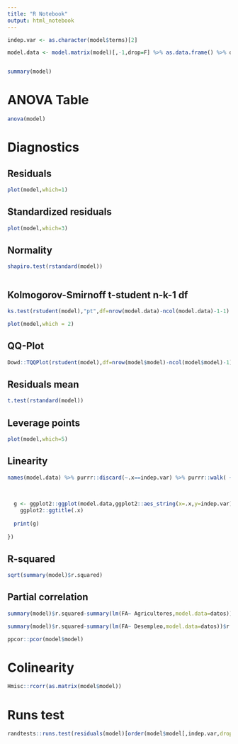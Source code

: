 ```yaml
---
title: "R Notebook"
output: html_notebook
---
```


```r

indep.var <- as.character(model$terms)[2]

model.data <- model.matrix(model)[,-1,drop=F] %>% as.data.frame() %>% dplyr::bind_cols(model$model %>% dplyr::select(one_of(indep.var)))



```


```r
summary(model)
```


# ANOVA Table

```r
anova(model)
```


# Diagnostics

## Residuals

```r
plot(model,which=1)
```


## Standardized residuals

```r
plot(model,which=3)
```


## Normality

```r

shapiro.test(rstandard(model))



```


## Kolmogorov-Smirnoff t-student n-k-1 df


```r
ks.test(rstudent(model),"pt",df=nrow(model.data)-ncol(model.data)-1-1)

```

```r

plot(model,which = 2)

```

## QQ-Plot

```r
Dowd::TQQPlot(rstudent(model),df=nrow(model$model)-ncol(model$model)-1)

```


## Residuals mean

```r

t.test(rstandard(model))

```

## Leverage points


```r
plot(model,which=5)
```


## Linearity

```r

names(model.data) %>% purrr::discard(~.x==indep.var) %>% purrr::walk( ~{
  
  
  
  g <- ggplot2::ggplot(model.data,ggplot2::aes_string(x=.x,y=indep.var)) + ggplot2::geom_point(alpha=0.5) + ggplot2::geom_smooth(method="lm",se=FALSE) +ggplot2::geom_text(ggplot2::aes(label=1:nrow(model.data))) +
    ggplot2::ggtitle(.x)
  
  print(g)
  
})
```



## R-squared


```r
sqrt(summary(model)$r.squared)
```

## Partial correlation



```r

summary(model)$r.squared-summary(lm(FA~ Agricultores,model.data=datos))$r.squared

```

```r

summary(model)$r.squared-summary(lm(FA~ Desempleo,model.data=datos))$r.squared

```


```r
ppcor::pcor(model$model)
```

# Colinearity

```r
Hmisc::rcorr(as.matrix(model$model))
```

# Runs test

```r
randtests::runs.test(residuals(model)[order(model$model[,indep.var,drop=T])])



```

